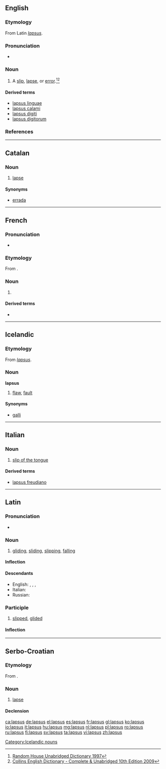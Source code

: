 ==English==

===Etymology===
From Latin ''[[lapsus#participle|lapsus]]''.

===Pronunciation===
* {{IPA|/ˈlæpsəs/}}

===Noun===
{{en-noun|lapsus}}

# A [[slip]], [[lapse]], or [[error]].<ref>[http://dictionary.infoplease.com/lapsus Random House Unabridged Dictionary 1997]</ref><ref>[http://dictionary.reference.com/browse/Lapsus Collins English Dictionary - Complete & Unabridged 10th Edition 2009]</ref>

====Derived terms====
* [[lapsus linguae]]
* [[lapsus calami]]
* [[lapsus digiti]]
* [[lapsus digitorum]]

===References===
<references/>

----

==Catalan==

===Noun===
{{ca-noun|m|lapsus}}

# [[lapse]]

====Synonyms====
* [[errada]]

----

==French==

===Pronunciation===
* {{IPA|/lap.sys/|lang=fr}}

===Etymology===
From {{etyl|la|fr}}.

===Noun===
{{fr-noun|m|lapsus}}

# {{l|en|lapsus}}

====Derived terms====
* {{l|fr|lapsus révélateur}}

----

==Icelandic==

===Etymology===
From {{etyl|la|is}} ''[[#Latin|lapsus]]''.

===Noun===
'''lapsus''' {{g|m}}

# {{context|informal|lang=is}} [[flaw]], [[fault]]

====Synonyms====
* [[galli]]

[[Category:Icelandic nouns]]

----

==Italian==

===Noun===
{{head|it|noun|g=m|invariable}}

# [[slip of the tongue]]

====Derived terms====
* [[lapsus freudiano]]

----

==Latin==

===Pronunciation===
* {{la-pronunc|lāpsus}}

===Noun===
{{la-noun|lāpsus|lapsus|lāpsus|m|fourth}}

# [[gliding]], [[sliding]], [[slipping]], [[falling]]

====Inflection====
{{la-decl-4th|lāps}}

====Descendants====
* English: {{l|en|lapsus calami}}, {{l|en|lapsus digiti}}, {{l|en|lapsus digitorum}}, {{l|en|lapsus linguae}}
* Italian: {{l|it|lapsus}}
* Russian: {{l|ru|ляпсус}}

===Participle===
{{la-perfect participle|laps|lāps}}

# [[slipped]], [[glided]]

====Inflection====
{{la-decl-1&2|lāps}}

----

==Serbo-Croatian==

===Etymology===
From {{etyl|la|sh}} {{term|lapsus|lang=la}}.

===Noun===
{{sh-noun|g=m|head=làpsus|r|лапсус|ла̀псус}}

# [[lapse]]

====Declension====
{{sh-decl-noun
|lapsus|lapsusi
|lapsusa|lapsusa
|lapsusu|lapsusima
|lapsus|lapsuse
|lapsuse|lapsusi
|lapsusu|lapsusima
|lapsusom|lapsusima
}}

[[ca:lapsus]]
[[de:lapsus]]
[[el:lapsus]]
[[es:lapsus]]
[[fr:lapsus]]
[[gl:lapsus]]
[[ko:lapsus]]
[[io:lapsus]]
[[it:lapsus]]
[[hu:lapsus]]
[[mg:lapsus]]
[[nl:lapsus]]
[[pl:lapsus]]
[[ro:lapsus]]
[[ru:lapsus]]
[[fi:lapsus]]
[[sv:lapsus]]
[[ta:lapsus]]
[[vi:lapsus]]
[[zh:lapsus]]
